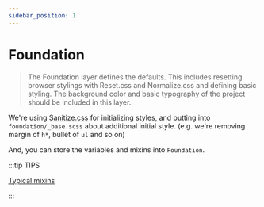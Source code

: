 ```yaml
---
sidebar_position: 1
---
```


# Foundation

> The Foundation layer defines the defaults. This includes resetting browser stylings with Reset.css and Normalize.css and defining basic styling. The background color and basic typography of the project should be included in this layer.

We're using [Sanitize.css](https://csstools.github.io/sanitize.css/) for initializing styles, and putting into `foundation/_base.scss` about additional initial style. (e.g. we're removing margin of `h*`, bullet of `ul` and so on)

And, you can store the variables and mixins into `Foundation`.

:::tip TIPS

[Typical mixins](/docs/html/methodologies/foundation/mixin)

:::
